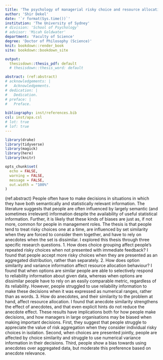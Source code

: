 ```yaml
---
title: 'The psychology of managerial risky choice and resource allocation'
author: 'Shir Dekel'
date: '`r format(Sys.time())`'
institution: 'The University of Sydney'
# division: 'School of Psychology'
# advisor: 'Micah Goldwater'
department: 'Faculty of Science'
degree: 'Doctor of Philosophy (Science)'
knit: bookdown::render_book
site: bookdown::bookdown_site

output:
  thesisdown::thesis_pdf: default 
  # thesisdown::thesis_word: default

abstract: (ref:abstract)
# acknowledgements: |
#   Acknowledgements.
# dedication: |
#   Dedication. 
# preface: |
#   Preface.
  
bibliography: inst/references.bib
csl: inst/apa.csl
# lot: true
# lof: true
---
```


```r
library(drake)
library(tidyverse)
library(magick)
library(here)
library(knitr)

opts_chunk$set(
  echo = FALSE,
  warning = FALSE,
  message = FALSE,
  out.width = "100%"
)
```

(ref:abstract) People often have to make decisions in situations in which they
have both semantically and statistically relevant information. The literature
suggests that people are often influenced by largely semantic (and sometimes
irrelevant) information despite the availability of useful statistical
information. Further, it is likely that these kinds of biases are just as, if
not more, common for people in management roles. The thesis is that people tend
to treat risky choices one at a time, are influenced by set similarity when they
are forced to consider them together, and have to rely on anecdotes when the set
is dissimilar. I explored this thesis through three specific research
questions. 1. How does choice grouping affect people's repeated risky choices
when not presented with immediate feedback? I found that people accept more
risky choices when they are presented as an aggregated distribution, rather than
separately. 2. How does option similarity and variance information affect
resource allocation behaviour? I found that when options are similar people are
able to selectively respond to reliability information about given data, whereas
when options are dissimilar people have to rely on an easily comparable metric,
regardless of its reliability. However, people struggled to use reliability
information to make these decisions when it was expressed as numerical ranges,
rather than as words. 3. How do anecdotes, and their similarity to the problem
at hand, affect resource allocation. I found that anecdote similarity
strengthens the effect of anecdotes, and that even explicit hints do not reduce
the anecdote effect. These results have implications both for how people make
decisions, and how managers in large organisations may be biased when making
important decisions. First, they suggest that people struggle to appreciate the
value of risk aggregation when they consider individual risky choices in
isolation. Second, when choices are presented jointly, people are affected by
choice similarity and struggle to use numerical variance information in their
decisions. Third, people show a bias towards using anecdotes over aggregated
data, but moderate this preference based on anecdote relevance.
